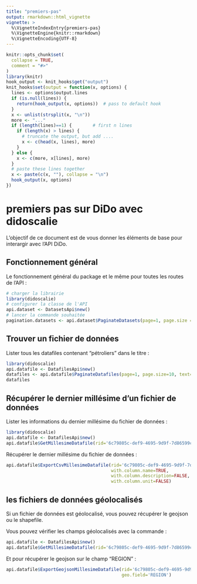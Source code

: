 ```yaml
---
title: "premiers-pas"
output: rmarkdown::html_vignette
vignette: >
  %\VignetteIndexEntry{premiers-pas}
  %\VignetteEngine{knitr::rmarkdown}
  %\VignetteEncoding{UTF-8}
---
```


```r
knitr::opts_chunk$set(
  collapse = TRUE,
  comment = "#>"
)
library(knitr)
hook_output <- knit_hooks$get("output")
knit_hooks$set(output = function(x, options) {
  lines <- options$output.lines
  if (is.null(lines)) {
    return(hook_output(x, options))  # pass to default hook
  }
  x <- unlist(strsplit(x, "\n"))
  more <- "..."
  if (length(lines)==1) {        # first n lines
    if (length(x) > lines) {
      # truncate the output, but add ....
      x <- c(head(x, lines), more)
    }
  } else {
    x <- c(more, x[lines], more)
  }
  # paste these lines together
  x <- paste(c(x, ""), collapse = "\n")
  hook_output(x, options)
})
```

# premiers pas sur DiDo avec didoscalie

L'objectif de ce document est de vous donner les éléments de base pour interargir avec l'API DiDo.

## Fonctionnement général

Le fonctionnement général du package et le même pour toutes les routes de l'API :

```r
# charger la librairie
library(didoscalie)
# configurer la classe de l'API
api.dataset <- DatasetsApi$new()
# lancer la commande souhaitée
pagination.datasets <- api.dataset$PaginateDatasets(page=1, page.size = 10, text = 'DROM')
```

## Trouver un fichier de données

Lister tous les datafiles contenant "pétroliers" dans le titre :
```r
library(didoscalie)
api.datafile <- DatafilesApi$new()
datafiles <- api.datafile$PaginateDatafiles(page=1, page.size=10, text='DROM')$data
datafiles
```

## Récupérer le dernier millésime d'un fichier de données

Lister les informations du dernier millésime du fichier de données :

```r
library(didoscalie)
api.datafile <- DatafilesApi$new()
api.datafile$GetMillesimeDatafile(rid='6c79805c-def9-4695-9d9f-7d86599c4d8a')
```

Récupérer le dernier millésime du fichier de données :
```r
api.datafile$ExportCsvMillesimeDatafile(rid='6c79805c-def9-4695-9d9f-7d86599c4d8a', 
                                        with.column.name=TRUE, 
                                        with.column.description=FALSE,
                                        with.column.unit=FALSE)
```

## les fichiers de données géolocalisés

Si un fichier de données est géolocalisé, vous pouvez récupérer le geojson ou le shapefile.

Vous pouvez vérifier les champs géolocalisés avec la commande :

```r
api.datafile <- DatafilesApi$new()
api.datafile$GetMillesimeDatafile(rid='6c79805c-def9-4695-9d9f-7d86599c4d8a')$geoFields
```

Et pour récupérer le geojson sur le champ "REGION" :

```r
api.datafile$ExportGeojsonMillesimeDatafile(rid='6c79805c-def9-4695-9d9f-7d86599c4d8a',
                                            geo.field='REGION')
```
